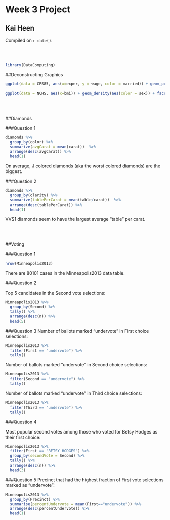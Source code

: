 # Week 3 Project

## Kai Heen 

<!-- leave this material as is -->
Compiled on `r date()`.

<br>
<br>
```r
library(DataComputing)
```


##Deconstructing Graphics

```r
ggplot(data = CPS85, aes(x=exper, y = wage, color = married)) + geom_point() +facet_wrap(~ sector)
```


```r
ggplot(data = NCHS, aes(x=bmi)) + geom_density(aes(color = sex)) + facet_wrap(~ pregnant)
```

<br>
<br>

##Diamonds

###Question 1
```r
diamonds %>%
  group_by(color) %>%
  summarize(avgCarat = mean(carat))  %>%
  arrange(desc(avgCarat)) %>%
  head(1)
```


On average, J colored diamonds (aka the worst colored diamonds) are the biggest.

###Question 2

```r
diamonds %>%
  group_by(clarity) %>%
  summarize(tablePerCarat = mean(table/carat))  %>%
  arrange(desc(tablePerCarat)) %>%
  head(1)
```

VVS1 diamonds seem to have the largest average "table" per carat.

<br>
<br>

##Voting

###Question 1

```r
nrow(Minneapolis2013)
```

There are 80101 cases in the Minneapolis2013 data table.

###Question 2

Top 5 candidates in the Second vote selections:

```r
Minneapolis2013 %>%
  group_by(Second) %>%
  tally() %>%
  arrange(desc(n)) %>%
  head(5)
```


###Question 3
Number of ballots marked "undervote" in First choice selections:
```r
Minneapolis2013 %>%
  filter(First == "undervote") %>%
  tally()
```

Number of ballots marked "undervote" in Second choice selections:
```r
Minneapolis2013 %>%
  filter(Second == "undervote") %>%
  tally()
```


Number of ballots marked "undervote" in Third choice selections:
```r
Minneapolis2013 %>%
  filter(Third == "undervote") %>%
  tally()
```

###Question 4

Most popular second votes among those who voted for Betsy Hodges as their first choice:

```r
Minneapolis2013 %>%
  filter(First == "BETSY HODGES") %>%
  group_by(secondVote = Second) %>%
  tally() %>%
  arrange(desc(n)) %>%
  head(3)
```



###Question 5
Precinct that had the highest fraction of First vote selections marked as "undervote":

```r
Minneapolis2013 %>% 
  group_by(Precinct) %>%
  summarise(percentUndervote = mean(First=="undervote")) %>%
  arrange(desc(percentUndervote)) %>%
  head(1)
```

